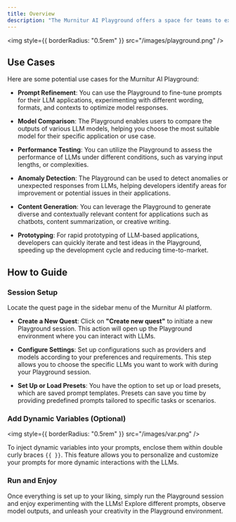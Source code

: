 ```yaml
---
title: Overview
description: "The Murnitur AI Playground offers a space for teams to experiment and refine their applications using Large Language Models (LLMs). With intuitive tools and interactive interfaces, it provides a seamless experience for testing prompts, comparing outputs, and exploring LLM capabilities. The Playground aims to facilitate creativity and streamline LLM application development."
---
```


<img style={{ borderRadius: "0.5rem" }} src="/images/playground.png" />

## Use Cases

Here are some potential use cases for the Murnitur AI Playground:

- **Prompt Refinement**: You can use the Playground to fine-tune prompts for their LLM applications, experimenting with different wording, formats, and contexts to optimize model responses.

- **Model Comparison**: The Playground enables users to compare the outputs of various LLM models, helping you choose the most suitable model for their specific application or use case.

- **Performance Testing**: You can utilize the Playground to assess the performance of LLMs under different conditions, such as varying input lengths, or complexities.

- **Anomaly Detection**: The Playground can be used to detect anomalies or unexpected responses from LLMs, helping developers identify areas for improvement or potential issues in their applications.

- **Content Generation**: You can leverage the Playground to generate diverse and contextually relevant content for applications such as chatbots, content summarization, or creative writing.

- **Prototyping**: For rapid prototyping of LLM-based applications, developers can quickly iterate and test ideas in the Playground, speeding up the development cycle and reducing time-to-market.

## How to Guide

### Session Setup

Locate the quest page in the sidebar menu of the Murnitur AI platform.

- **Create a New Quest**: Click on **"Create new quest"** to initiate a new Playground session. This action will open up the Playground environment where you can interact with LLMs.

- **Configure Settings**: Set up configurations such as providers and models according to your preferences and requirements. This step allows you to choose the specific LLMs you want to work with during your Playground session.

- **Set Up or Load Presets**: You have the option to set up or load presets, which are saved prompt templates. Presets can save you time by providing predefined prompts tailored to specific tasks or scenarios.

### Add Dynamic Variables (Optional)

<img style={{ borderRadius: "0.5rem" }} src="/images/var.png" />

To inject dynamic variables into your prompts, enclose them within double curly braces `{{ }}`. This feature allows you to personalize and customize your prompts for more dynamic interactions with the LLMs.

### Run and Enjoy

Once everything is set up to your liking, simply run the Playground session and enjoy experimenting with the LLMs! Explore different prompts, observe model outputs, and unleash your creativity in the Playground environment.
